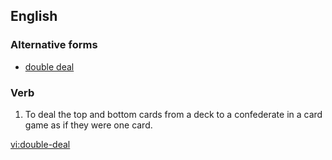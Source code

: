==English==

===Alternative forms===
* [[double deal]]

===Verb===
{{en-verb|head=[[double]]-[[deal]]|double-deals|double-dealing|double-dealt}}

# To deal the top and bottom cards from a deck to a confederate in a card game as if they were one card.

[[vi:double-deal]]